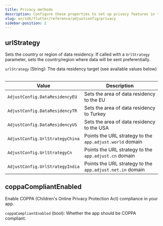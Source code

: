 ```yaml
---
title: Privacy methods
description: Configure these properties to set up privacy features in the Adjust SDK.
slug: en/sdk/flutter/reference/adjustconfig/privacy
sidebar-position: 2
---
```


<Function>

## urlStrategy

Sets the country or region of data residency. If called with a `UrlStrategy` parameter, sets the country/region where data will be sent preferentially.

<slot slot="signature">


<UrlStrategySig />

</slot>

<slot slot="snippet">


<UrlStrategy />

</slot>

<slot slot="parameters">

`urlStrategy` (String): The data residency target (see available values below)

<Table>

| Value                           | Description                                               |
| ------------------------------- | --------------------------------------------------------- |
| `AdjustConfig.DataResidencyEU`  | Sets the area of data residency to the EU                 |
| `AdjustConfig.DataResidencyTR`  | Sets the area of data residency to Turkey                 |
| `AdjustConfig.DataResidencyUS`  | Sets the area of data residency to the USA                |
| `AdjustConfig.UrlStrategyChina` | Points the URL strategy to the `app.adjust.world` domain  |
| `AdjustConfig.UrlStrategyCn`    | Points the URL strategy to the `app.adjust.cn` domain     |
| `AdjustConfig.UrlStrategyIndia` | Points the URL strategy to the `app.adjust.net.in` domain |

</Table>

</slot>

</Function>

<Function>

## coppaCompliantEnabled

Enable <Abbr>COPPA (Children's Online Privacy Protection Act)</Abbr> compliance in your app.

<slot slot="signature">


<CoppaCompliantEnabledSig />

</slot>

<slot slot="snippet">


<CoppaCompliantEnabled />

</slot>

<slot slot="parameters">

`coppaCompliantEnabled` (bool): Whether the app should be COPPA compliant.

</slot>

</Function>
